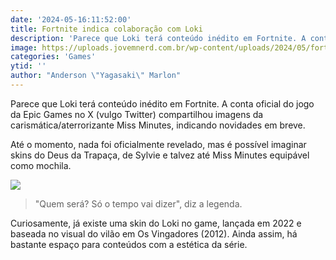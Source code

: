 ```yaml
---
date: '2024-05-16:11:52:00'
title: Fortnite indica colaboração com Loki
description: 'Parece que Loki terá conteúdo inédito em Fortnite. A conta oficial do jogo da Epic Games no X (vulgo Twitter) compartilhou imagens da carismática/aterrorizante Miss Minutes, indicando novidades em breve.'
image: https://uploads.jovemnerd.com.br/wp-content/uploads/2024/05/fortnite_loki__c0054t21.jpg
categories: 'Games'
ytid: ''
author: "Anderson \"Yagasaki\" Marlon"
---
```


Parece que Loki terá conteúdo inédito em Fortnite. A conta oficial do jogo da Epic Games no X (vulgo Twitter) compartilhou imagens da carismática/aterrorizante Miss Minutes, indicando novidades em breve.

Até o momento, nada foi oficialmente revelado, mas é possível imaginar skins do Deus da Trapaça, de Sylvie e talvez até Miss Minutes equipável como mochila.

![](https://pbs.twimg.com/media/GNtV7pDWYAE9qP_?format=png&name=900x900)

> "Quem será? Só o tempo vai dizer", diz a legenda.

Curiosamente, já existe uma skin do Loki no game, lançada em 2022 e baseada no visual do vilão em Os Vingadores (2012). Ainda assim, há bastante espaço para conteúdos com a estética da série.
